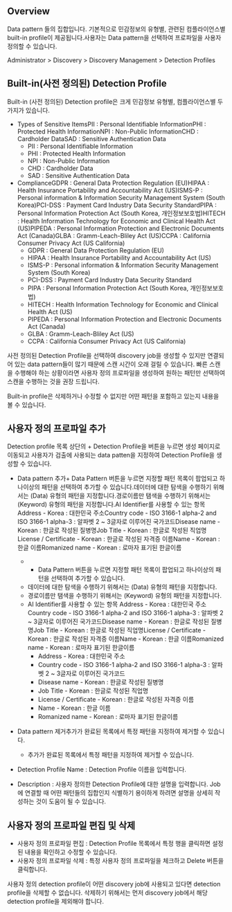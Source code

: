 ## Overview
Data pattern 들의 집합입니다. 기본적으로 민감정보의 유형별, 관련된 컴플라이언스별 built-in profile이 제공됩니다.사용자는 Data pattern을 선택하여 프로파일을 사용자 정의할 수 있습니다.

Administrator &gt; Discovery &gt; Discovery Management &gt; Detection Profiles

## Built-in(사전 정의된) Detection Profile
Built-in (사전 정의된) Detection profile은 크게 민감정보 유형별, 컴플라이언스별 두가지가 있습니다.

* Types of Sensitive ItemsPII : Personal Identifiable InformationPHI : Protected Health InformationNPI : Non-Public InformationCHD : Cardholder DataSAD : Sensitive Authentication Data
  * PII : Personal Identifiable Information
  * PHI : Protected Health Information
  * NPI : Non-Public Information
  * CHD : Cardholder Data
  * SAD : Sensitive Authentication Data
* ComplianceGDPR : General Data Protection Regulation (EU)HIPAA : Health Insurance Portability and Accountability Act (US)ISMS-P : Personal information & Information Security Management System (South Korea)PCI-DSS : Payment Card Industry Data Security StandardPIPA : Personal Information Protection Act (South Korea, 개인정보보호법)HITECH : Health Information Technology for Economic and Clinical Health Act (US)PIPEDA : Personal Information Protection and Electronic Documents Act (Canada)GLBA : Gramm-Leach-Bliley Act (US)CCPA : California Consumer Privacy Act (US California)
  * GDPR : General Data Protection Regulation (EU)
  * HIPAA : Health Insurance Portability and Accountability Act (US)
  * ISMS-P : Personal information & Information Security Management System (South Korea)
  * PCI-DSS : Payment Card Industry Data Security Standard
  * PIPA : Personal Information Protection Act (South Korea, 개인정보보호법)
  * HITECH : Health Information Technology for Economic and Clinical Health Act (US)
  * PIPEDA : Personal Information Protection and Electronic Documents Act (Canada)
  * GLBA : Gramm-Leach-Bliley Act (US)
  * CCPA : California Consumer Privacy Act (US California)

사전 정의된 Detection Profile을 선택하여 discovery job을 생성할 수 있지만 연결되어 있는 data pattern들이 많기 때문에 스캔 시간이 오래 걸릴 수 있습니다. 빠른 스캔을 수행해야 하는 상황이라면 사용자 정의 프로파일을 생성하여 원하는 패턴만 선택하여 스캔을 수행하는 것을 권장 드립니다.

Built-in profile은 삭제하거나 수정할 수 없지만 어떤 패턴을 포함하고 있는지 내용을 볼 수 있습니다.

## 사용자 정의 프로파일 추가
Detection profile 목록 상단의 + Detection Profile을 버튼을 누르면 생성 페이지로 이동되고 사용자가 검출에 사용되는 data patten을 지정하여 Detection Profile을 생성할 수 있습니다.

* Data pattern 추가+ Data Pattern 버튼을 누르면 지정할 패턴 목록이 팝업되고 하나이상의 패턴을 선택하여 추가할 수 있습니다.데이터에 대한 탐색을 수행하기 위해서는 (Data) 유형의 패턴을 지정합니다.경로이름만 탬색을 수행하기 위해서는 (Keyword) 유형의 패턴을 지정합니다.AI Identifier를 사용할 수 있는 항목 Address - Korea : 대한민국 주소Country code - ISO 3166-1 alpha-2 and ISO 3166-1 alpha-3 : 알파벳 2 ~ 3글자로 이루어진 국가코드Disease name - Korean : 한글로 작성된 질병명Job Title - Korean : 한글로 작성된 직업명License / Certificate - Korean : 한글로 작성된 자격증 이름Name - Korean : 한글 이름Romanized name - Korean : 로마자 표기된 한글이름
  * + Data Pattern 버튼을 누르면 지정할 패턴 목록이 팝업되고 하나이상의 패턴을 선택하여 추가할 수 있습니다.
  * 데이터에 대한 탐색을 수행하기 위해서는 (Data) 유형의 패턴을 지정합니다.
  * 경로이름만 탬색을 수행하기 위해서는 (Keyword) 유형의 패턴을 지정합니다.
  * AI Identifier를 사용할 수 있는 항목 Address - Korea : 대한민국 주소Country code - ISO 3166-1 alpha-2 and ISO 3166-1 alpha-3 : 알파벳 2 ~ 3글자로 이루어진 국가코드Disease name - Korean : 한글로 작성된 질병명Job Title - Korean : 한글로 작성된 직업명License / Certificate - Korean : 한글로 작성된 자격증 이름Name - Korean : 한글 이름Romanized name - Korean : 로마자 표기된 한글이름
    * Address - Korea : 대한민국 주소
    * Country code - ISO 3166-1 alpha-2 and ISO 3166-1 alpha-3 : 알파벳 2 ~ 3글자로 이루어진 국가코드
    * Disease name - Korean : 한글로 작성된 질병명
    * Job Title - Korean : 한글로 작성된 직업명
    * License / Certificate - Korean : 한글로 작성된 자격증 이름
    * Name - Korean : 한글 이름
    * Romanized name - Korean : 로마자 표기된 한글이름

* Data pattern 제거추가가 완료된 목록에서 특정 패턴을 지정하여 제거할 수 있습니다.
  * 추가가 완료된 목록에서 특정 패턴을 지정하여 제거할 수 있습니다.
* Detection Profile Name : Detection Profile 이름을 입력합니다.
* Description : 사용자 정의한 Detection Profile에 대한 설명을 입력합니다. Job에 연결할 때 어떤 패턴들의 집합인지 식별하기 용이하게 하려면 설명을 상세히 작성하는 것이 도움이 될 수 있습니다.

## 사용자 정의 프로파일 편집 및 삭제
* 사용자 정의 프로파일 편집 : Detection Profile 목록에서 특정 행을 클릭하면 설정된 내용을 확인하고 수정할 수 있습니다.
* 사용자 정의 프로파일 삭제 : 특정 사용자 정의 프로파일을 체크하고 Delete 버튼을 클릭합니다.

사용자 정의 detection profile이 어떤 discovery job에 사용되고 있다면 detection profile을 삭제할 수 없습니다. 삭제하기 위해서는 먼저 discovery job에서 해당 detection profile을 제외해야 합니다.
